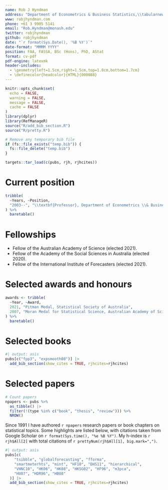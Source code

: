 ```yaml
---
name: Rob J Hyndman
address: "Department of Econometrics & Business Statistics,\\tabularnewline Monash University, VIC 3800, Australia."
www: robjhyndman.com
phone: +61 3 9905 5141
email: "Rob.Hyndman@monash.edu"
twitter: robjhyndman
github: robjhyndman
date: "`r format(Sys.Date(), '%B %Y')`"
date-format: "MMMM YYYY"
position: FAA, FASSA, BSc (Hons), PhD, AStat
format: cv-pdf
pdf-engine: latexmk
header-includes:
  - \geometry{left=1.5cm,right=1.5cm,top=1.8cm,bottom=1.7cm}
  - \definecolor{headcolor}{HTML}{000088}
---
```


\titlespacing{\section}{0pt}{1.ex}{0.5ex}
\fontsize{10}{11.5}\sf
\thispagestyle{empty}
\enlargethispage*{0.5cm}

```r
knitr::opts_chunk$set(
  echo = FALSE,
  warning = FALSE,
  message = FALSE,
  cache = FALSE
)
library(dplyr)
library(RefManageR)
source("R/add_bib_section.R")
source("R/pretty.R")

# Remove any temporary bib file
if (fs::file_exists("temp.bib")) {
  fs::file_delete("temp.bib")
}

targets::tar_load(c(pubs, rjh, rjhcites))
```

# Current position

```r
tribble(
  ~Years, ~Position,
  "2003--", "\\textbf{Professor}, Department of Econometrics \\& Business Statistics, Monash University"
) %>%
  baretable()
```

# Fellowships

  * Fellow of the Australian Academy of Science (elected 2021).
  * Fellow of the Academy of the Social Sciences in Australia (elected 2020).
  * Fellow of the International Institute of Forecasters (elected 2021).

# Selected awards and honours

```r
awards <- tribble(
  ~Year, ~Award,
  2021, "Pitman Medal, Statistical Society of Australia",
  2007, "Moran Medal for Statistical Science, Australian Academy of Science"
) %>%
  baretable()
```

# Selected books

```r
#| output: asis
pubs[c("fpp3", "expsmooth08")] |>
  add_bib_section(show_cites = TRUE, rjhcites=rjhcites)
```

\vspace*{-0.2cm}

# Selected papers

```r
# Count papers
npapers <- pubs %>%
  as_tibble() |>
  filter(!(type %in% c("book", "thesis", "review"))) %>%
  NROW()
```

Since 1991 I have authored `r npapers` research papers or book chapters on statistical topics. Some highlights are listed below, with citations taken from Google Scholar on `r format(Sys.time(), "%e %B %Y")`.  My h-index is `r rjh$All[2]` with total citations of `r prettyNum(rjh$All[1], big.mark=",")`.


```r
#| output: asis
pubs[c(
    "tsibble", "globalforecasting", "fforma",
    "smartmeterhts", "mint", "HF10", "DHS11", "hierarchical",
    "VHNC10", "HK06", "HK08", "HKSG02", "HF96", "m3pca",
    "HU07", "HDR96", "HB08"
  )] |>
  add_bib_section(show_cites = TRUE, rjhcites=rjhcites)
```

